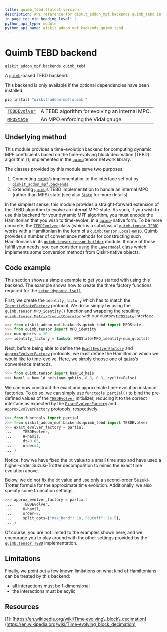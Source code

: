```yaml
---
title: quimb_tebd (latest version)
description: API reference for qiskit_addon_mpf.backends.quimb_tebd in the latest version of qiskit-addon-mpf
in_page_toc_min_heading_level: 2
python_api_type: module
python_api_name: qiskit_addon_mpf.backends.quimb_tebd
---
```


<span id="module-qiskit_addon_mpf.backends.quimb_tebd" />

<span id="quimb-tebd-backend-qiskit-addon-mpf-backends-quimb-tebd" />

# Quimb TEBD backend

`qiskit_addon_mpf.backends.quimb_tebd`

A [`quimb`](https://quimb.readthedocs.io/en/latest/autoapi/quimb/index.html#module-quimb "(in quimb v1.9)")-based TEBD backend.

<Admonition title="Warning" type="caution">
  This backend is only available if the optional dependencies have been installed:

  ```python
  pip install "qiskit-addon-mpf[quimb]"
  ```
</Admonition>

|                                                                                                      |                                                |
| ---------------------------------------------------------------------------------------------------- | ---------------------------------------------- |
| [`TEBDEvolver`](backends-quimb-tebd-tebd-evolver "qiskit_addon_mpf.backends.quimb_tebd.TEBDEvolver") | A TEBD algorithm for evolving an internal MPO. |
| [`MPOState`](backends-quimb-tebd-mpo-state "qiskit_addon_mpf.backends.quimb_tebd.MPOState")          | An MPO enforcing the Vidal gauge.              |

## Underlying method

This module provides a time-evolution backend for computing dynamic MPF coefficients based on the time-evolving block decimation (TEBD) algorithm \[1] implemented in the [`quimb`](https://quimb.readthedocs.io/en/latest/autoapi/quimb/index.html#module-quimb "(in quimb v1.9)") tensor network library.

The classes provided by this module serve two purposes:

1.  Connecting [`quimb`](https://quimb.readthedocs.io/en/latest/autoapi/quimb/index.html#module-quimb "(in quimb v1.9)")’s implementation to the interface set out by [`qiskit_addon_mpf.backends`](backends#module-qiskit_addon_mpf.backends "qiskit_addon_mpf.backends").
2.  Extending [`quimb`](https://quimb.readthedocs.io/en/latest/autoapi/quimb/index.html#module-quimb "(in quimb v1.9)")’s TEBD implementation to handle an internal MPO (rather than MPS) state (see also [`State`](backends#state "qiskit_addon_mpf.backends.State") for more details).

In the simplest sense, this module provides a straight-forward extension of the TEBD algorithm to evolve an internal MPO state. As such, if you wish to use this backend for your dynamic MPF algorithm, you must encode the Hamiltonian that you wish to time-evolve, in a [`quimb`](https://quimb.readthedocs.io/en/latest/autoapi/quimb/index.html#module-quimb "(in quimb v1.9)")-native form. To be more concrete, the [`TEBDEvolver`](backends-quimb-tebd-tebd-evolver "qiskit_addon_mpf.backends.quimb_tebd.TEBDEvolver") class (which is a subclass of [`quimb.tensor.TEBD`](https://quimb.readthedocs.io/en/latest/autoapi/quimb/tensor/index.html#quimb.tensor.TEBD "(in quimb v1.9)")) works with a Hamiltonian in the form of a [`quimb.tensor.LocalHam1D`](https://quimb.readthedocs.io/en/latest/autoapi/quimb/tensor/index.html#quimb.tensor.LocalHam1D "(in quimb v1.9)"). Quimb provides a number of convenience methods for constructing such Hamiltonians in its [`quimb.tensor.tensor_builder`](https://quimb.readthedocs.io/en/latest/autoapi/quimb/tensor/tensor_builder/index.html#module-quimb.tensor.tensor_builder "(in quimb v1.9)") module. If none of those fulfill your needs, you can consider using the [`LayerModel`](backends-quimb-layers-layer-model "qiskit_addon_mpf.backends.quimb_layers.LayerModel") class which implements some conversion methods from Qiskit-native objects.

## Code example

This section shows a simple example to get you started with using this backend. The example shows how to create the three factory functions required for the [`setup_dynamic_lse()`](dynamic#setup_dynamic_lse "qiskit_addon_mpf.dynamic.setup_dynamic_lse").

First, we create the `identity_factory` which has to match the [`IdentityStateFactory`](dynamic#identitystatefactory "qiskit_addon_mpf.dynamic.IdentityStateFactory") protocol. We do so simply by using the [`quimb.tensor.MPO_identity()`](https://quimb.readthedocs.io/en/latest/autoapi/quimb/tensor/index.html#quimb.tensor.MPO_identity "(in quimb v1.9)") function and wrapping the resulting [`quimb.tensor.MatrixProductOperator`](https://quimb.readthedocs.io/en/latest/autoapi/quimb/tensor/index.html#quimb.tensor.MatrixProductOperator "(in quimb v1.9)") with our custom [`MPOState`](backends-quimb-tebd-mpo-state "qiskit_addon_mpf.backends.quimb_tebd.MPOState") interface.

```python
>>> from qiskit_addon_mpf.backends.quimb_tebd import MPOState
>>> from quimb.tensor import MPO_identity
>>> num_qubits = 10
>>> identity_factory = lambda: MPOState(MPO_identity(num_qubits))
```

Next, before being able to define the [`ExactEvolverFactory`](dynamic#exactevolverfactory "qiskit_addon_mpf.dynamic.ExactEvolverFactory") and [`ApproxEvolverFactory`](dynamic#approxevolverfactory "qiskit_addon_mpf.dynamic.ApproxEvolverFactory") protocols, we must define the Hamiltonian which we would like to time-evolve. Here, we simply choose one of [`quimb`](https://quimb.readthedocs.io/en/latest/autoapi/quimb/index.html#module-quimb "(in quimb v1.9)")’s convenience methods.

```python
>>> from quimb.tensor import ham_1d_heis
>>> hamil = ham_1d_heis(num_qubits, 0.8, 0.3, cyclic=False)
```

We can now construct the exact and approximate time-evolution instance factories. To do so, we can simply use [`functools.partial()`](https://docs.python.org/3/library/functools.html#functools.partial "(in Python v3.13)") to bind the pre-defined values of the [`TEBDEvolver`](backends-quimb-tebd-tebd-evolver "qiskit_addon_mpf.backends.quimb_tebd.TEBDEvolver") initializer, reducing it to the correct interface as expected by the [`ExactEvolverFactory`](dynamic#exactevolverfactory "qiskit_addon_mpf.dynamic.ExactEvolverFactory") and [`ApproxEvolverFactory`](dynamic#approxevolverfactory "qiskit_addon_mpf.dynamic.ApproxEvolverFactory") protocols, respectively.

```python
>>> from functools import partial
>>> from qiskit_addon_mpf.backends.quimb_tebd import TEBDEvolver
>>> exact_evolver_factory = partial(
...     TEBDEvolver,
...     H=hamil,
...     dt=0.05,
...     order=4,
... )
```

Notice, how we have fixed the `dt` value to a small time step and have used a higher-order Suzuki-Trotter decomposition to mimic the exact time evolution above.

Below, we do not fix the `dt` value and use only a second-order Suzuki-Trotter formula for the approximate time evolution. Additionally, we also specify some truncation settings.

```python
>>> approx_evolver_factory = partial(
...     TEBDEvolver,
...     H=hamil,
...     order=2,
...     split_opts={"max_bond": 10, "cutoff": 1e-5},
... )
```

Of course, you are not limited to the examples shown here, and we encourage you to play around with the other settings provided by the [`quimb.tensor.TEBD`](https://quimb.readthedocs.io/en/latest/autoapi/quimb/tensor/index.html#quimb.tensor.TEBD "(in quimb v1.9)") implementation.

## Limitations

Finally, we point out a few known limitations on what kind of Hamiltonians can be treated by this backend:

*   all interactions must be 1-dimensional
*   the interactions must be acylic

## Resources

\[1]: [https://en.wikipedia.org/wiki/Time-evolving\_block\_decimation](https://en.wikipedia.org/wiki/Time-evolving_block_decimation)

